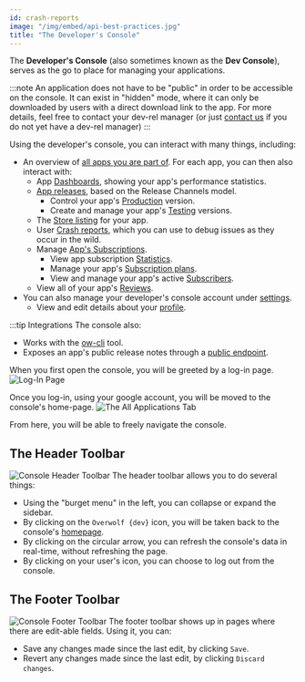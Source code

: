 ```yaml
---
id: crash-reports
image: "/img/embed/api-best-practices.jpg"
title: "The Developer's Console"
---
```


The **Developer's Console** (also sometimes known as the **Dev Console**), serves as the go to place for managing your applications.

:::note
An application does not have to be "public" in order to be accessible on the console. It can exist in "hidden" mode, where it can only be
downloaded by users with a direct download link to the app. For more details, feel free to contact your dev-rel manager
(or just [contact us](/support/contact-us) if you do not yet have a dev-rel manager)
:::

Using the developer's console, you can interact with many things, including:
- An overview of [all apps you are part of](developers-console/all-applications). For each app, you can then also interact with:
    - App [Dashboards](developers-console/all-applications/dashboard), showing your app's performance statistics.
    - [App releases](developers-console/all-applications/release-management), based on the Release Channels model.
        - Control your app's [Production](developers-console/all-applications/release-management/production) version.
        - Create and manage your app's [Testing](developers-console/all-applications/release-management/testing) versions.
    - The [Store listing](developers-console/all-applications/store-listing) for your app.
    - User [Crash reports](developers-console/all-applications/crash-reports), which you can use to debug issues as they occur in the wild.
    - Manage [App's Subscriptions](developers-console/all-applications/subscriptions).
        - View app subscription [Statistics](developers-console/all-applications/subscriptions/statistics).
        - Manage your app's [Subscription plans](developers-console/all-applications/subscriptions/subscription-plans).
        - View and manage your app's active [Subscribers](developers-console/all-applications/subscriptions/subscribers).
    - View all of your app's [Reviews](developers-console/all-applications/user-feedback/reviews).
- You can also manage your developer's console account under [settings](developers-console/settings).
    - View and edit details about your [profile](developers-console/settings/profile).

:::tip Integrations
The console also:
- Works with the [ow-cli](/tools/ow-cli) tool.
- Exposes an app's public release notes through a [public endpoint](developers-console/all-applications/release-management#release-notes-endpoint).

When you first open the console, you will be greeted by a log-in page.
![Log-In Page](/assets/tools/developers-console/index.jpg)

Once you log-in, using your google account, you will be moved to the console's home-page.
![The All Applications Tab](/assets/tools/developers-console/all-applications/index.jpg)

From here, you will be able to freely navigate the console.

## The Header Toolbar

![Console Header Toolbar](/assets/tools/developers-console/header.jpg)
The header toolbar allows you to do several things:
- Using the "burget menu" in the left, you can collapse or expand the sidebar.
- By clicking on the `Overwolf {dev}` icon, you will be taken back to the console's [homepage](developers-console/all-applications).
- By clicking on the circular arrow, you can refresh the console's data in real-time, without refreshing the page.
- By clicking on your user's icon, you can choose to log out from the console.

## The Footer Toolbar

![Console Footer Toolbar](/assets/tools/developers-console/footer.jpg)
The footer toolbar shows up in pages where there are edit-able fields.
Using it, you can:
- Save any changes made since the last edit, by clicking `Save`.
- Revert any changes made since the last edit, by clicking `Discard changes`.